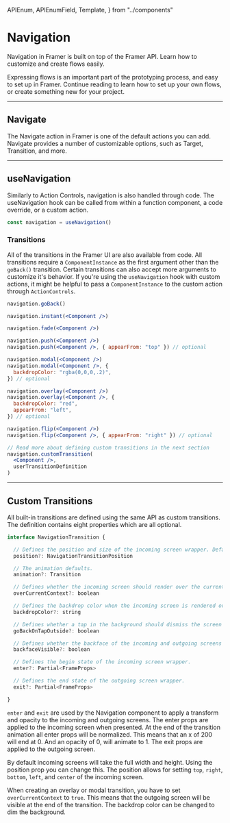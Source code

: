 <!-- 👋 Editing this file? Need help? → https://github.com/framer/api-docs/blob/master/CONTRIBUTING.md -->

  APIEnum,
  APIEnumField,
  Template,
} from "../components"


# Navigation

<span className="lead">
  Navigation in Framer is built on top of the Framer API.
  Learn how to customize and create flows easily.
</span>

Expressing flows is an important part of the prototyping process, and easy to set up in Framer. Continue reading to learn how to set up your own flows, or create something new for your project.

---

## Navigate

The Navigate action in Framer is one of the default actions you can add. Navigate provides a number of customizable options, such as Target, Transition, and more.

---

## useNavigation

Similarly to Action Controls, navigation is also handled through code. The useNavigation hook can be called from within a function component, a code override, or a custom action.

```jsx
const navigation = useNavigation()
```

### Transitions

All of the transitions in the Framer UI are also available from code. All transitions require a `ComponentInstance` as the first argument other than the `goBack()` transition. Certain transitions can also accept more arguments to customize it's behavior. If you're using the `useNavigation` hook with custom actions, it might be helpful to pass a `ComponentInstance` to the custom action through `ActionControls`.

```jsx
navigation.goBack()

navigation.instant(<Component />)

navigation.fade(<Component />)

navigation.push(<Component />)
navigation.push(<Component />, { appearFrom: "top" }) // optional

navigation.modal(<Component />)
navigation.modal(<Component />, {
  backdropColor: "rgba(0,0,0,.2)",
}) // optional

navigation.overlay(<Component />)
navigation.overlay(<Component />, {
  backdropColor: "red",
  appearFrom: "left",
}) // optional

navigation.flip(<Component />)
navigation.flip(<Component />, { appearFrom: "right" }) // optional

// Read more about defining custom transitions in the next section
navigation.customTransition(
  <Component />,
  userTransitionDefinition
)
```

---

## Custom Transitions

All built-in transitions are defined using the same API as custom transitions. The definition contains eight properties which are all optional.

```jsx
interface NavigationTransition {

  // Defines the position and size of the incoming screen wrapper. Defaults to top, right, bottom, and left of 0.
  position?: NavigationTransitionPosition

  // The animation defaults.
  animation?: Transition

  // Defines whether the incoming screen should render over the current context, like an overlay or modal. Defaults to false.
  overCurrentContext?: boolean

  // Defines the backdrop color when the incoming screen is rendered over the current context. Defaults to the iOS dim color.
  backdropColor?: string

  // Defines whether a tap in the background should dismiss the screen presented over the current context. Defaults to true.
  goBackOnTapOutside?: boolean

  // Defines whether the backface of the incoming and outgoing screens should be visible, necessary for certain 3D transitions. Defaults to true.
  backfaceVisible?: boolean

  // Defines the begin state of the incoming screen wrapper.
  enter?: Partial<FrameProps>

  // Defines the end state of the outgoing screen wrapper.
  exit?: Partial<FrameProps>

}
```

`enter` and `exit` are used by the Navigation component to apply a transform and opacity to the incoming and outgoing screens. The enter props are applied to the incoming screen when presented. At the end of the transition animation all enter props will be normalized. This means that an x of 200 will end at 0. And an opacity of 0, will animate to 1. The exit props are applied to the outgoing screen.

By default incoming screens will take the full width and height. Using the position prop you can change this. The position allows for setting `top`, `right`, `bottom`, `left`, and `center` of the incoming screen.

When creating an overlay or modal transition, you have to set `overCurrentContext` to `true`. This means that the outgoing screen will be visible at the end of the transition. The backdrop color can be changed to dim the background.
